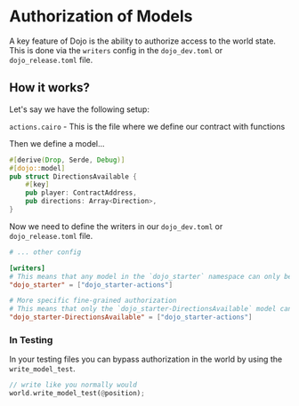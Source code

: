 # Authorization of Models

A key feature of Dojo is the ability to authorize access to the world state. This is done via the `writers` config in the `dojo_dev.toml` or `dojo_release.toml` file.

## How it works?

Let's say we have the following setup:

`actions.cairo` - This is the file where we define our contract with functions


Then we define a model...

```rust
#[derive(Drop, Serde, Debug)]
#[dojo::model]
pub struct DirectionsAvailable {
    #[key]
    pub player: ContractAddress,
    pub directions: Array<Direction>,
}
```

Now we need to define the writers in our `dojo_dev.toml` or `dojo_release.toml` file.

```toml
# ... other config

[writers]
# This means that any model in the `dojo_starter` namespace can only be written to by the `dojo_starter-actions` contract.
"dojo_starter" = ["dojo_starter-actions"] 

# More specific fine-grained authorization 
# This means that only the `dojo_starter-DirectionsAvailable` model can be written to by the `dojo_starter-actions` contract.
"dojo_starter-DirectionsAvailable" = ["dojo_starter-actions"]
```

### In Testing

In your testing files you can bypass authorization in the world by using the `write_model_test`.

```rust
// write like you normally would
world.write_model_test(@position);
``` 